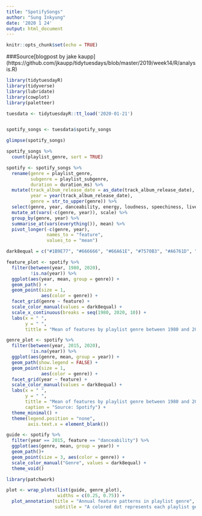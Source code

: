 ```yaml
---
title: "SpotifySongs"
author: "Sung Inkyung"
date: '2020 1 24'
output: html_document
---
```


```r
knitr::opts_chunk$set(echo = TRUE)
```
###Source[blogpost by jake kaupp] (https://github.com/jkaupp/tidytuesdays/blob/master/2019/week14/R/analysis.R)
```r
library(tidytuesdayR)
library(tidyverse)
library(lubridate)
library(cowplot)
library(paletteer)
```


```r
tuesdata <- tidytuesdayR::tt_load('2020-01-21') 


spotify_songs <- tuesdata$spotify_songs

glimpse(spotify_songs)

spotify_songs %>% 
  count(playlist_genre, sort = TRUE)
```
```r
spotify <- spotify_songs %>% 
  rename(genre = playlist_genre,
         subgenre = playlist_subgenre,
         duration = duration_ms) %>%
  mutate(track_album_release_date = as_date(track_album_release_date),
         year = year(track_album_release_date),
         genre = str_to_upper(genre)) %>% 
  select(genre, year, danceability, energy, loudness, speechiness, liveness, valence, tempo, duration) %>% 
  mutate_at(vars(-c(genre, year)), scale) %>% 
  group_by(genre, year) %>% 
  summarise_at(vars(everything()), mean) %>% 
  pivot_longer(-c(genre, year), 
               names_to = "feature", 
               values_to = "mean")
```


```r
dark8equal = c("#1B9E77", "#666666", "#66A61E", "#7570B3", "#A6761D", "#D95F02", "#E6AB02", "#E7298A")

feature_plot <- spotify %>% 
  filter(between(year, 1980, 2020),
         !is.na(year)) %>% 
  ggplot(aes(year, mean, group = genre)) +
  geom_path() +
  geom_point(size = 1,
             aes(color = genre)) +
  facet_grid(genre ~ feature) +
  scale_color_manual(values = dark8equal) +
  scale_x_continuous(breaks = seq(1980, 2020, 10)) +
  labs(x = " ",
       y = " ",
       tittle = "Mean of features by playlist genre between 1980 and 2020")
```


```r
genre_plot <- spotify %>% 
  filter(between(year, 2015, 2020),
         !is.na(year)) %>% 
  ggplot(aes(genre, mean, group = year)) +
  geom_path(show.legend = FALSE) +
  geom_point(size = 1,
             aes(color = genre)) +
  facet_grid(year ~ feature) +
  scale_color_manual(values = dark8equal) +
  labs(x = " ",
       y = " ",
       tittle = "Mean of features by playlist genre between 1980 and 2020",
       caption = "Source: Spotify") +
  theme_minimal() +
  theme(legend.position = "none",
        axis.text.x = element_blank())

guide <- spotify %>% 
  filter(year == 2015, feature == "danceability") %>% 
  ggplot(aes(genre, mean, group = year)) + 
  geom_path()+
  geom_point(size = 3, aes(color = genre)) +
  scale_color_manual("Genre", values = dark8equal) +
  theme_void()
```
```r
library(patchwork)

plot <- wrap_plots(list(guide, genre_plot),
                   widths = c(0.25, 0.75)) +
  plot_annotation(title = "Annual feature patterns in playlist genre",
                  subtitle = "A colored dot represents each playlist genre. Path represents the mean of density in danceability of each genre in 2015.")
```